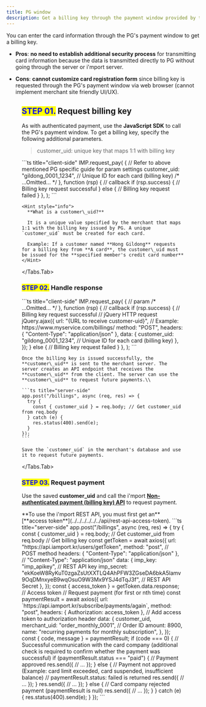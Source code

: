 ```yaml
---
title: PG window
description: Get a billing key through the payment window provided by the PG.
---
```



You can enter the card information through the PG's payment window to get a billing key.

- **Pros**: **no need to establish additional security process** for transmitting card information
  because the data is transmitted directly to PG without going through the server or i'mport server.

- **Cons**: **cannot customize card registration form** since billing key is requested
  through the PG's payment window via web browser (cannot implement merchant site friendly UI/UX).

<Figure src="/gitbook-assets/en/image (122).png" caption="Sample PG's window for card info entry" />

## <mark style="color:blue;">**STEP 01.**</mark> Request billing key

As with authenticated payment, use the **JavaScript SDK** to call the PG's payment window.
To get a billing key, specify the following additional parameters.

> customer\_uid: unique key that maps 1:1 with billing key

<Tabs>
  <Tabs.Tab title="JavaScript">
    ```ts title="client-side"
    IMP.request_pay(
      {
        // Refer to above mentioned PG specific guide for param settings
        customer_uid: "gildong_0001_1234", // Unique ID for each card (billing key)
        /* ...Omitted... */
      },
      function (rsp) {
        // callback
        if (rsp.success) {
          // Billing key request successful
        } else {
          // Billing key request failed
        }
      },
    );
    ```

    <Hint style="info">
      **What is a customer\_uid?**

      It is a unique value specified by the merchant that maps 1:1 with the billing key issued by PG. A unique `customer_uid` must be created for each card.

      Example: If a customer named **Hong Gildong** requests for a billing key from **A card**, the customer\_uid must be issued for the **specified member's credit card number**
    </Hint>
  </Tabs.Tab>
</Tabs>

### <mark style="color:blue;">**STEP 02.**</mark> Handle response

<Tabs>
  <Tabs.Tab title="JavaScript">
    ```ts title="client-side"
    IMP.request_pay(
      {
        // param
        /* ...Omitted... */
      },
      function (rsp) {
        // callback
        if (rsp.success) {
          // Billing key request successful
          // jQuery HTTP request
          jQuery.ajax({
            url: "{URL to receive customer-uid}", // Example: https://www.myservice.com/billings/
            method: "POST",
            headers: { "Content-Type": "application/json" },
            data: {
              customer_uid: "gildong_0001_1234", // Unique ID for each card (billing key)
            },
          });
        } else {
          // Billing key request failed
        }
      },
    );
    ```

    Once the billing key is issued successfully, the **customer\_uid** is sent to the merchant server. The server creates an API endpoint that receives the **customer\_uid** from the client. The server can use the **customer\_uid** to request future payments.\\

    ```ts title="server-side"
    app.post("/billings", async (req, res) => {
      try {
        const { customer_uid } = req.body; // Get customer_uid from req.body
      } catch (e) {
        res.status(400).send(e);
      }
    });
    ```

    Save the `customer_uid` in the merchant's database and use it to request future payments.
  </Tabs.Tab>
</Tabs>

### <mark style="color:blue;">**STEP 03.**</mark> Request payment

Use the saved **customer\_uid** and call the i'mport
[**Non-authenticated payment (billing key) API**](../../../../../../api/api/api) to request payment.

<Hint style="success">
  **To use the i'mport REST API, you must first get an** [**access token**](../../../../../../api/rest-api-access-token).
</Hint>

<Tabs>
  <Tabs.Tab title="Node.js">
    ```ts title="server-side"
    app.post("/billings", async (req, res) => {
      try {
        const { customer_uid } = req.body; // Get customer_uid from req.body
        // Get billing key
        const getToken = await axios({
          url: "https://api.iamport.kr/users/getToken",
          method: "post", // POST method
          headers: { "Content-Type": "application/json" }, // "Content-Type": "application/json"
          data: {
            imp_key: "imp_apikey", // REST API key
            imp_secret:
              "ekKoeW8RyKuT0zgaZsUtXXTLQ4AhPFW3ZGseDA6bkA5lamv9OqDMnxyeB9wqOsuO9W3Mx9YSJ4dTqJ3f", // REST API Secret
          },
        });
        const { access_token } = getToken.data.response; // Access token
        // Request payment (for first or nth time)
        const paymentResult = await axios({
          url: `https://api.iamport.kr/subscribe/payments/again`,
          method: "post",
          headers: { Authorization: access_token }, // Add access token to authorization header
          data: {
            customer_uid,
            merchant_uid: "order_monthly_0001", // Order ID
            amount: 8900,
            name: "recurring payments for monthly subscription",
          },
        });
        const { code, message } = paymentResult;
        if (code === 0) {
          // Successful communication with the card company (additional check is required to confirm whether the payment was successful)
          if (paymentResult.status === "paid") {
            // Payment approved
            res.send({
              // ...
            });
          } else {
            // Payment not approved (Example: card limit exceeded, card suspended, insufficient balance)
            // paymentResult.status: failed is returned
            res.send({
              // ...
            });
          }
          res.send({
            // ...
          });
        } else {
          // Card company rejected payment (paymentResult is null)
          res.send({
            // ...
          });
        }
      } catch (e) {
        res.status(400).send(e);
      }
    });
    ```
  </Tabs.Tab>
</Tabs>
